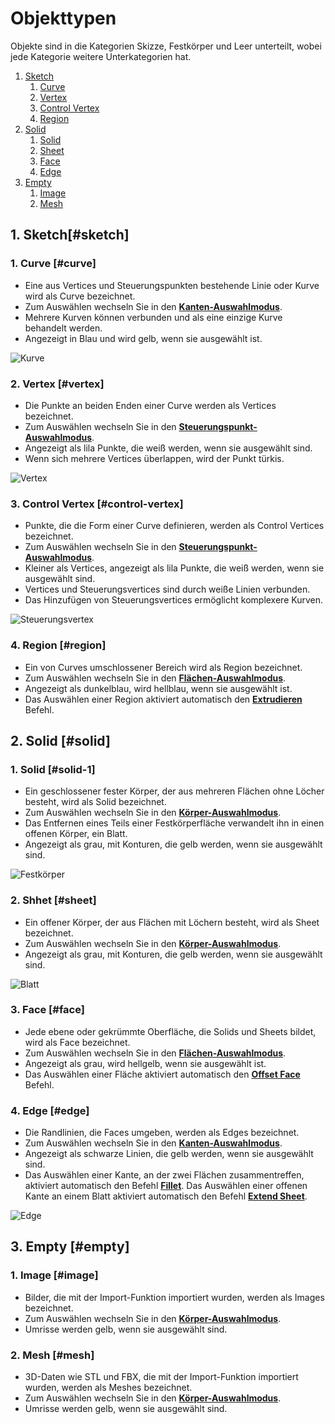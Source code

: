 # Objekttypen

Objekte sind in die Kategorien Skizze, Festkörper und Leer unterteilt, wobei jede Kategorie weitere Unterkategorien hat.

1. [Sketch](#sketch)
    1. [Curve](#curve)
    2. [Vertex](#vertex)
    3. [Control Vertex](#control-vertex)
    4. [Region](#region)
2. [Solid](#solid)
    1. [Solid](#solid-1)
    2. [Sheet](#sheet)
    3. [Face](#face)
    4. [Edge](#edge)
3. [Empty](#empty)
    1. [Image](#image)
    2. [Mesh](#mesh)

## 1. Sketch[#sketch]

### 1. Curve [#curve]
- Eine aus Vertices und Steuerungspunkten bestehende Linie oder Kurve wird als Curve bezeichnet.
- Zum Auswählen wechseln Sie in den [**Kanten-Auswahlmodus**](selection-mode).
- Mehrere Kurven können verbunden und als eine einzige Kurve behandelt werden.
- Angezeigt in Blau und wird gelb, wenn sie ausgewählt ist.

![Kurve](/img/object-name-curve.png)

### 2. Vertex [#vertex]
- Die Punkte an beiden Enden einer Curve werden als Vertices bezeichnet.
- Zum Auswählen wechseln Sie in den [**Steuerungspunkt-Auswahlmodus**](selection-mode).
- Angezeigt als lila Punkte, die weiß werden, wenn sie ausgewählt sind.
- Wenn sich mehrere Vertices überlappen, wird der Punkt türkis.

![Vertex](/img/object-name-vertex.png)

### 3. Control Vertex [#control-vertex]
- Punkte, die die Form einer Curve definieren, werden als Control Vertices bezeichnet.
- Zum Auswählen wechseln Sie in den [**Steuerungspunkt-Auswahlmodus**](selection-mode).
- Kleiner als Vertices, angezeigt als lila Punkte, die weiß werden, wenn sie ausgewählt sind.
- Vertices und Steuerungsvertices sind durch weiße Linien verbunden.
- Das Hinzufügen von Steuerungsvertices ermöglicht komplexere Kurven.

![Steuerungsvertex](/img/object-name-cv.png)

### 4. Region [#region]
- Ein von Curves umschlossener Bereich wird als Region bezeichnet.
- Zum Auswählen wechseln Sie in den [**Flächen-Auswahlmodus**](selection-mode).
- Angezeigt als dunkelblau, wird hellblau, wenn sie ausgewählt ist.
- Das Auswählen einer Region aktiviert automatisch den [**Extrudieren**](/solid/extrude) Befehl.

## 2. Solid [#solid]

### 1. Solid [#solid-1]
- Ein geschlossener fester Körper, der aus mehreren Flächen ohne Löcher besteht, wird als Solid bezeichnet.
- Zum Auswählen wechseln Sie in den [**Körper-Auswahlmodus**](selection-mode).
- Das Entfernen eines Teils einer Festkörperfläche verwandelt ihn in einen offenen Körper, ein Blatt.
- Angezeigt als grau, mit Konturen, die gelb werden, wenn sie ausgewählt sind.

![Festkörper](/img/object-name-solid.png)

### 2. Shhet [#sheet]
- Ein offener Körper, der aus Flächen mit Löchern besteht, wird als Sheet bezeichnet.
- Zum Auswählen wechseln Sie in den [**Körper-Auswahlmodus**](selection-mode).
- Angezeigt als grau, mit Konturen, die gelb werden, wenn sie ausgewählt sind.

![Blatt](/img/object-name-sheet.png)

### 3. Face [#face]
- Jede ebene oder gekrümmte Oberfläche, die Solids und Sheets bildet, wird als Face bezeichnet.
- Zum Auswählen wechseln Sie in den [**Flächen-Auswahlmodus**](selection-mode).
- Angezeigt als grau, wird hellgelb, wenn sie ausgewählt ist.
- Das Auswählen einer Fläche aktiviert automatisch den [**Offset Face**](/solid/offset-face) Befehl.

### 4. Edge [#edge]
- Die Randlinien, die Faces umgeben, werden als Edges bezeichnet.
- Zum Auswählen wechseln Sie in den [**Kanten-Auswahlmodus**](selection-mode).
- Angezeigt als schwarze Linien, die gelb werden, wenn sie ausgewählt sind.
- Das Auswählen einer Kante, an der zwei Flächen zusammentreffen, aktiviert automatisch den Befehl [**Fillet**](/solid/fillet). Das Auswählen einer offenen Kante an einem Blatt aktiviert automatisch den Befehl [**Extend Sheet**](/solid/extend-sheet).

![Edge](/img/object-name-edge.png)

## 3. Empty [#empty]

### 1. Image [#image]
- Bilder, die mit der Import-Funktion importiert wurden, werden als Images bezeichnet.
- Zum Auswählen wechseln Sie in den [**Körper-Auswahlmodus**](selection-mode).
- Umrisse werden gelb, wenn sie ausgewählt sind.

### 2. Mesh [#mesh]
- 3D-Daten wie STL und FBX, die mit der Import-Funktion importiert wurden, werden als Meshes bezeichnet.
- Zum Auswählen wechseln Sie in den [**Körper-Auswahlmodus**](selection-mode).
- Umrisse werden gelb, wenn sie ausgewählt sind.

